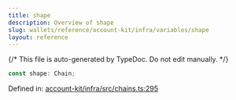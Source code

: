 ```yaml
---
title: shape
description: Overview of shape
slug: wallets/reference/account-kit/infra/variables/shape
layout: reference
---
```


{/* This file is auto-generated by TypeDoc. Do not edit manually. */}

```ts
const shape: Chain;
```

Defined in: [account-kit/infra/src/chains.ts:295](https://github.com/alchemyplatform/aa-sdk/blob/ad165355d980f9a16dd388088895bfc851df8656/account-kit/infra/src/chains.ts#L295)
